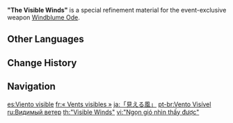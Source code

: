 {{Item Infobox
|id           = 200104
|type         = Refinement Materials
|invCategory  = Character Development Items
|quality      = 4
|effect       = Specialized refinement material for [[Windblume Ode]].
|description  = An intricately-made ornament that symbolizes the windmills and windblumes, and is that which adorns the limbs of the Windblume Ode. The wind is invisible and intangible, but the windmills that keep turning and the swaying flowers in the emerald fields are "the visible winds" that show people that the breeze will always care for all life in Mondstadt.
|source1      = [[Invitation of Windblume]] Event
|weapon       = Windblume Ode
}}
'''"The Visible Winds"''' is a special refinement material for the event-exclusive weapon [[Windblume Ode]].

==Other Languages==
{{Other Languages
|en      = "The Visible Winds"
|zhs     = 「看得见的风」
|zhs_rm  = "Kàn dé jiàn de fēng"
|zht     = 「看得見的風」
|zht_rm  = "Kàn dé jiàn de fēng"
|zh_tl   = "Visible Wind"
|ja      = 「見える風」
|ja_rm   = "Mieru Kaze"
|ja_tl   = "Visible Wind"
|ko      = 「보이는 바람」
|ko_tl   = "The Visible Winds"
|es      = Viento visible
|es_tl   = Visible Wind
|fr      = «&nbsp;Vents visibles&nbsp;»
|fr_tl   = "Visible Winds"
|ru      = Видимый ветер
|ru_tl   = Visible Wind
|th      = "Visible Winds"
|vi      = "Ngọn gió nhìn thấy được"
|vi_tl   = "Visible Wind"
|de      = „Sichtbare Winde“
|de_tl   = "Visible Winds"
|id      = "Visible Wind"
|pt      = Vento Visível
|pt_tl   = Visible Wind
|tr      = Görünür Rüzgarlar
|tr_tl   = Visible Winds
|it      = Venti evidenti
|it_tl   = Clear Winds
}}

==Change History==
{{Change History|1.4}}

==Navigation==
{{Development Item Navbox|type=Weapon Materials}}

[[es:Viento visible]]
[[fr:« Vents visibles »]]
[[ja:「見える風」]]
[[pt-br:Vento Visível]]
[[ru:Видимый ветер]]
[[th:"Visible Winds"]]
[[vi:"Ngọn gió nhìn thấy được"]]